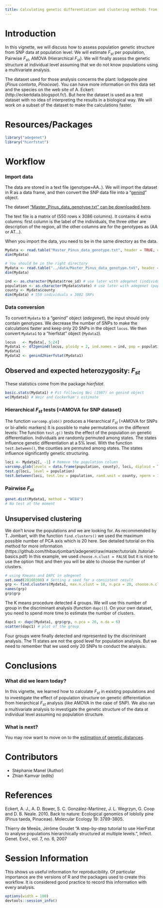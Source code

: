 ```yaml
---
title: Calculating genetic differentiation and clustering methods from SNP data
---
```


# Introduction

In this vignette, we will discuss how to assess population genetic structure
from SNP data at population level. We will estimate $F_{st}$ per population,
Pairwise $F_{st}$, AMOVA (Hierarchical $F_{st}$). We will finally assess the
genetic structure at individual level assuming that we do not know populations
using a multivariate analysis.
 

The dataset used for those analysis concerns the plant: lodgepole pine (*Pinus
contorta*, *Pinaceae*). You can have more information on this data set and the
species on the web site of A. Eckert:  (http://eckertdata.blogspot.fr/). But
here the dataset is used as a test dataset with no idea of interpreting the
results in a biological way. We will work on a subset of the dataset to make
the calculations faster.



# Resources/Packages 

```r
library("adegenet")
library("hierfstat")
```


# Workflow

### Import data

The data are stored in a text file (genotype=AA..). We will  import the dataset
in R as a data frame, and then  convert the SNP data file into a
"[genind](http://www.inside-r.org/packages/cran/adegenet/docs/.valid.genind)"
object.

The dataset ["Master_Pinus_data_genotype.txt" can be downloaded 
here](https://github.com/NESCent/popgenInfo/tree/master/data/Master_Pinus_data_genotype.txt).

The  text file is a matrix of (550 rows x 3086 columns). It contains 4 extra
columns: first column is the label of the individuals, the three other are
description of the region, all the other columns are for the genotypes as (AA or
AT...).

When you import the data, you need to be in the same directory as the data.

```r
Mydata <- read.table("Master_Pinus_data_genotype.txt", header = TRUE, check.names = FALSE)   
dim(Mydata) 
```
```r
# You should be in the right directory
Mydata <- read.table("../data/Master_Pinus_data_genotype.txt", header = TRUE, check.names = FALSE)   
dim(Mydata) 
```

```r
ind <- as.character(Mydata$tree_id) # use later with adegenet (individual labels)
population <- as.character(Mydata$state) # use later with adegenet (population labels)
county <- Mydata$county 
dim(Mydata) # 550 individuals x 3082 SNPs
```

### Data conversion

To convert `Mydata` to a "genind" object (*adegenet*), the input should only
contain genotypes. We decrease the number of SNPs to make the calculations
faster and keep only 20 SNPs in the object `locus`. We then convert `Mydata1` to
a "hierfstat" object (`Mydata2`).

```r
locus   <- Mydata[, 5:24] 
Mydata1 <- df2genind(locus, ploidy = 2, ind.names = ind, pop = population, sep = "")
Mydata1
Mydata2 <- genind2hierfstat(Mydata1) 
```

## Observed and expected heterozygosity: $F_{st}$

These statistics come from the package *hierfstat*.

```r
basic.stats(Mydata1) # Fst following Nei (1987) on genind object
wc(Mydata1) # Weir and Cockerham's estimate
```

### Hierarchical $F_{st}$ tests (=AMOVA for SNP dataset)

The function `varcomp.glob()` produces a Hierarchical $F_{st}$ (=AMOVA for SNPs
or bi-allelic markers) It is possible to make permutations on the different
levels: The function `test.g()` tests the effect of the population on genetic
differentiation. Individuals are randomly permuted among states. The states
influence  genetic differentiation at a 5% level. With the function
`test.between()`, the counties are permuted among states. The states influence
significantly genetic structuring.


```r
loci <- Mydata2[, -1] # Remove the population column
varcomp.glob(levels = data.frame(population, county), loci, diploid = TRUE) 
test.g(loci, level = population) 
test.between(loci, test.lev = population, rand.unit = county, nperm = 100) 
```


### Pairwise $F_{st}$

```r
genet.dist(Mydata1, method = "WC84")
# No test at the moment
```


## Unsupervised clustering  

We don't know the populations and we are looking for. As recommended by T.
Jombart, with the function `find.clusters()` we used the maximum possible number
of PCA axis which is 20 here. See detailed tutorial on this method for more
information (https://github.com/thibautjombart/adegenet/raw/master/tutorials
/tutorial-basics.pdf) In this example, we used `choose.n.clust = FALSE` but it
is nice to use the option `TRUE` and then you will be able to choose the number
of clusters.

```r
# using Kmeans and DAPC in adegenet 
set.seed(20160308) # Setting a seed for a consistent result
grp <- find.clusters(Mydata1, max.n.clust = 10, n.pca = 20, choose.n.clust = FALSE) 
names(grp)
grp$grp
```

The K means procedure detected 4 groups. We will use this number of  group in
the discriminant analysis (function `dapc()`). On your own dataset, you need to
spend more time to estimate the number of clusters.

```r
dapc1 <- dapc(Mydata1, grp$grp, n.pca = 20, n.da = 6) 
scatter(dapc1) # plot of the group
```

Four groups were finally detected and represented by the discriminant analysis.
The 11 states are not the good level for population analysis. But we need to
remember that we used only 20 SNPs to conduct the analysis.

# Conclusions
 
### What did we learn today?

In this vignette, we learned how to calculate $F_{st}$ in existing populations
and to investigate the effect of population structure on genetic differentiation
from hierarchical $F_{st}$ analysis (like AMOVA in the case of SNP). We also ran
a multivariate analysis to investigate the genetic structure of the data at
individual level assuming no population structure.

### What is next?

You may now want to move on to the [estimation of genetic distances](2015-05-18-Dist-SNP.html).
  
# Contributors

- Stéphanie Manel (Author)
- Zhian Kamvar (edits)
 
# References

Eckert, A. J., A. D. Bower, S. C. González-Martínez, J. L. Wegrzyn, G. Coop and D. B. Neale. 2010. Back to nature: Ecological genomics of loblolly pine (Pinus taeda, Pinaceae). Molecular Ecology 19: 3789-3805.


Thierry de Meeûs, Jérôme Goudet "A step-by-step tutorial to use HierFstat to analyse populations hierarchically structured at multiple levels.", Infect. Genet. Evol., vol. 7, no. 6, 2007 


# Session Information

This shows us useful information for reproducibility. Of particular importance are the versions of R and the packages used to create this workflow. It is considered good practice to record this information with every analysis.

```r
options(width = 100)
devtools::session_info()
```
